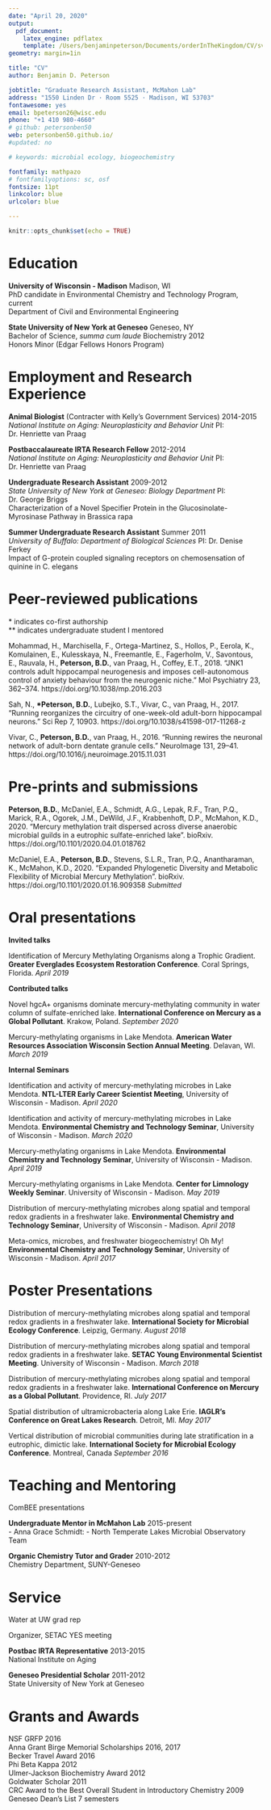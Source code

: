 ```yaml
---
date: "April 20, 2020"
output:
  pdf_document:
    latex_engine: pdflatex
    template: /Users/benjaminpeterson/Documents/orderInTheKingdom/CV/svm-latex-cv-modified.tex
geometry: margin=1in

title: "CV"
author: Benjamin D. Peterson

jobtitle: "Graduate Research Assistant, McMahon Lab"
address: "1550 Linden Dr · Room 5525 · Madison, WI 53703"
fontawesome: yes
email: bpeterson26@wisc.edu
phone: "+1 410 980-4660"
# github: petersonben50
web: petersonben50.github.io/
#updated: no

# keywords: microbial ecology, biogeochemistry

fontfamily: mathpazo
# fontfamilyoptions: sc, osf
fontsize: 11pt
linkcolor: blue
urlcolor: blue

---
```


```r
knitr::opts_chunk$set(echo = TRUE)
```

# Education

**University of Wisconsin - Madison** \hfill Madison, WI  
PhD candidate in Environmental Chemistry and Technology Program,  \hfill current  
Department of Civil and Environmental Engineering


**State University of New York at Geneseo** \hfill Geneseo, NY  
Bachelor of Science, *summa cum laude* Biochemistry \hfill 2012  
Honors Minor (Edgar Fellows Honors Program)


# Employment and Research Experience

**Animal Biologist** (Contracter with Kelly's Government Services) \hfill 2014-2015  
*National Institute on Aging: Neuroplasticity and Behavior Unit* \hfill PI: Dr. Henriette van Praag  

**Postbaccalaureate IRTA Research Fellow** \hfill 2012-2014  
*National Institute on Aging: Neuroplasticity and Behavior Unit* \hfill PI: Dr. Henriette van Praag  


**Undergraduate Research Assistant** \hfill 2009-2012  
*State University of New York at Geneseo: Biology Department* \hfill PI: Dr. George Briggs  
Characterization of a Novel Specifier Protein in the Glucosinolate-Myrosinase Pathway in Brassica rapa



**Summer Undergraduate Research Assistant** \hfill Summer 2011  
*University of Buffalo: Department of Biological Sciences* \hfill PI: Dr. Denise Ferkey  
Impact of G-protein coupled signaling receptors on chemosensation of quinine in C. elegans



# Peer-reviewed publications

\* indicates co-first authorship  
\*\* indicates undergraduate student I mentored

Mohammad, H., Marchisella, F., Ortega-Martinez, S., Hollos, P., Eerola, K., Komulainen, E., Kulesskaya, N., Freemantle, E., Fagerholm, V., Savontous, E., Rauvala, H., **Peterson, B.D.**, van Praag, H., Coffey, E.T., 2018. "JNK1 controls adult hippocampal neurogenesis and imposes cell-autonomous control of anxiety behaviour from the neurogenic niche." Mol Psychiatry 23, 362–374. https://doi.org/10.1038/mp.2016.203

Sah, N., **\*Peterson, B.D.**, Lubejko, S.T., Vivar, C., van Praag, H., 2017. "Running reorganizes the circuitry of one-week-old adult-born hippocampal neurons." Sci Rep 7, 10903. https://doi.org/10.1038/s41598-017-11268-z

Vivar, C., **Peterson, B.D.**, van Praag, H., 2016. "Running rewires the neuronal network of adult-born dentate granule cells." NeuroImage 131, 29–41. https://doi.org/10.1016/j.neuroimage.2015.11.031


# Pre-prints and submissions

**Peterson, B.D.**, McDaniel, E.A., Schmidt, A.G., Lepak, R.F., Tran, P.Q., Marick, R.A., Ogorek, J.M., DeWild, J.F., Krabbenhoft, D.P., McMahon, K.D., 2020. "Mercury methylation trait dispersed across diverse anaerobic microbial guilds in a eutrophic sulfate-enriched lake". bioRxiv. https://doi.org/10.1101/2020.04.01.018762

McDaniel, E.A., **Peterson, B.D.**, Stevens, S.L.R., Tran, P.Q., Anantharaman, K., McMahon, K.D., 2020. "Expanded Phylogenetic Diversity and Metabolic Flexibility of Microbial Mercury Methylation". bioRxiv. https://doi.org/10.1101/2020.01.16.909358 *Submitted*



# Oral presentations

**Invited talks**

Identification of Mercury Methylating Organisms along a Trophic Gradient. **Greater Everglades Ecosystem Restoration Conference**. Coral Springs, Florida. *April 2019*


**Contributed talks**

Novel hgcA+ organisms dominate mercury-methylating community in water column of sulfate-enriched lake. **International Conference on Mercury as a Global Pollutant**. Krakow, Poland. *September 2020*

Mercury-methylating organisms in Lake Mendota. **American Water Resources Association Wisconsin Section Annual Meeting**. Delavan, WI. *March 2019*


**Internal Seminars**

Identification and activity of mercury-methylating microbes in Lake Mendota. **NTL-LTER Early Career Scientist Meeting**, University of Wisconsin - Madison. *April 2020*

Identification and activity of mercury-methylating microbes in Lake Mendota. **Environmental Chemistry and Technology Seminar**, University of Wisconsin - Madison. *March 2020*

Mercury-methylating organisms in Lake Mendota. **Environmental Chemistry and Technology Seminar**, University of Wisconsin - Madison. *April 2019*

Mercury-methylating organisms in Lake Mendota. **Center for Limnology Weekly Seminar**. University of Wisconsin - Madison. *May 2019*

Distribution of mercury-methylating microbes along spatial and temporal redox gradients in a freshwater lake. **Environmental Chemistry and Technology Seminar**, University of Wisconsin - Madison. *April 2018*  

Meta-omics, microbes, and freshwater biogeochemistry! Oh My! **Environmental Chemistry and Technology Seminar**, University of Wisconsin - Madison. *April 2017*

# Poster Presentations

Distribution of mercury-methylating microbes along spatial and temporal redox gradients in a freshwater lake. **International Society for Microbial Ecology Conference**. Leipzig, Germany. *August 2018*

Distribution of mercury-methylating microbes along spatial and temporal redox gradients in a freshwater lake. **SETAC Young Environmental Scientist Meeting**. University of Wisconsin - Madison. *March 2018*

Distribution of mercury-methylating microbes along spatial and temporal redox gradients in a freshwater lake. **International Conference on Mercury as a Global Pollutant**. Providence, RI. *July 2017*
 
Spatial distribution of ultramicrobacteria along Lake Erie. **IAGLR's Conference on Great Lakes Research**. Detroit, MI. *May 2017*

Vertical distribution of microbial communities during late stratification in a eutrophic, dimictic lake. **International Society for Microbial Ecology Conference**. Montreal, Canada *September 2016*


# Teaching and Mentoring

ComBEE presentations

**Undergraduate Mentor in McMahon Lab** \hfill 2015-present  
 - Anna Grace Schmidt: 
 - North Temperate Lakes Microbial Observatory Team

**Organic Chemistry Tutor and Grader** \hfill 2010-2012  
Chemistry Department, SUNY-Geneseo


# Service

Water at UW grad rep

Organizer, SETAC YES meeting

**Postbac IRTA Representative** \hfill 2013-2015  
National Institute on Aging


**Geneseo Presidential Scholar** \hfill 2011-2012  
State University of New York at Geneseo


# Grants and Awards

NSF GRFP \hfill 2016  
Anna Grant Birge Memorial Scholarships \hfill 2016, 2017  
Becker Travel Award \hfill 2016  
Phi Beta Kappa \hfill 2012  
Ulmer-Jackson Biochemistry Award \hfill 2012  
Goldwater Scholar \hfill 2011  
CRC Award to the Best Overall Student in Introductory Chemistry \hfill 2009  
Geneseo Dean’s List \hfill 7 semesters
